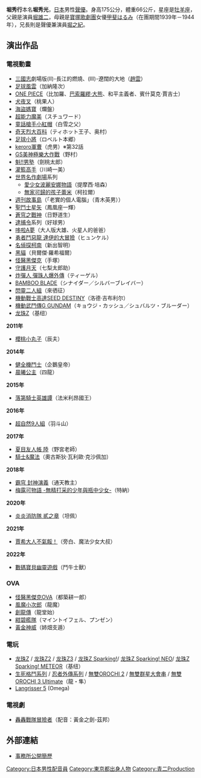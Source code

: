 {{noteTA
|G1=Anime
|1=zh-hans:灌篮高手;zh-hk:男兒當入樽;zh-tw:灌籃高手;
|2=zh-hant:童話劍俠小紅帽;zh-tw:童話槍手小紅帽;zh-hk:俏皮劍俠小紅帽;zh-hans:童话枪手小红帽;zh-mo:俏皮劍俠小紅帽;
|3=zh-hk:勇者鬥惡龍 達爾大冒險;zh-tw:勇者鬥惡龍 達伊的大冒險;
|4=zh-hk:達爾大冒險;zh-tw:達伊的大冒險;
|5=zh-hk:巴索羅米·熊;zh-tw:巴索羅繆·大熊;
}}
{{配音員
|名字= 堀 秀行
|本名= 堀 秀光
|圖像= 
|尺寸= 
|綽號= 
|出身地= {{JPN}} [[東京都|東京都]][[世田谷區|世田谷區]]
|血型= A
|生年= 1954
|生月= 3
|生日= 23
|所屬= [[青二Production|青二Production]]
|活動時期= 1979年－
|代表作= 鳳凰座一輝（[[聖鬥士星矢|聖鬥士星矢]]系列）<br>龍隼（[[忍者外傳系列|忍者外傳系列]]/[[生死格鬥系列|生死格鬥系列]]）
}}
{{Japanese|japanese=堀 秀行|kana=ほり ひでゆき|romaji=Hori Hideyuki}}
'''堀秀行'''{{BD|1954年|3月23日|catIdx=Hori Hideyuki}}本名'''堀秀光'''，[[日本|日本]]男性[[聲優|聲優]]。身高175公分，體重66公斤，星座是[[牡羊座|牡羊座]]，父親是演員[[堀雄二|堀雄二]]，母親是[[寶塚歌劇團|寶塚歌劇團]]女優[[甲斐はるみ|甲斐はるみ]]（在團期間1939年－1944年），兄長則是聲優兼演員[[堀之紀|堀之紀]]。

==演出作品==
===電視動畫===
* [[三國志|三國志]]劇場版(II)-長江的燃燒、(III)-遼闊的大地（[[趙雲|趙雲]]）
* [[足球風雲|足球風雲]]（加納隆次）
* [[ONE_PIECE|ONE PIECE]]（比加羅、[[巴索羅繆·大熊|巴索羅繆·大熊]]、和平主義者、賓什莫克·賈吉士）
* [[犬夜叉|犬夜叉]]（桃果人）
* [[海盜媽寶|海盜媽寶]]（爛盤）
* [[超能力魔美|超能力魔美]]（スチュワード）
* [[童話槍手小紅帽|童話槍手小紅帽]]（白雪之父）
* [[奇天烈大百科|奇天烈大百科]]（ティホット王子、奥村）
* [[足球小將|足球小將]]（ロベルト本郷）
* [[keroro軍曹|keroro軍曹]]（虎男）※第32話 
* [[GS美神極樂大作戰|GS美神極樂大作戰]]（野村）
* [[魁!!男塾|魁!!男塾]]（劍桃太郎）
* [[灌籃高手|灌籃高手]]（川崎一美）
* [[世界名作劇場|世界名作劇場]]系列
** [[愛少女波麗安娜物語|愛少女波麗安娜物語]]（提摩西·培森）
** [[無家可歸的孩子蕾米|無家可歸的孩子蕾米]]（柯拉爾）
* [[週刊故事島|週刊故事島]]（「老實的個人電腦」（青木英男））
* [[聖鬥士星矢|聖鬥士星矢]]（鳳凰座一輝）
* [[蒼穹之戰神|蒼穹之戰神]]（日野道生）
* [[逮捕令_(動畫)|逮捕令]]系列（好球男）
* [[哆啦A夢|哆啦A夢]]（大人版大雄、火星人的爸爸）
* [[勇者鬥惡龍_達伊的大冒險|勇者鬥惡龍 達伊的大冒險]]（ヒュンケル）
* [[名偵探柯南|名偵探柯南]]（新出智明）
* [[黑貓|黑貓]]（貝爾傑·羅希福爾）
* [[怪醫黑傑克|怪醫黑傑克]]（手塚）
* [[守護月天|守護月天]]（七梨太郎助）
* [[炸彈人_彈珠人爆外傳|炸彈人 彈珠人爆外傳]]（ティーゲル）
* [[BAMBOO_BLADE|BAMBOO BLADE]]（シナイダー／シルバーブレイバー）
* [[閃靈二人組|閃靈二人組]]（來徆征）
* [[機動戰士高達SEED_DESTINY|機動戰士高達SEED DESTINY]]（洛德·吉布利尔） 
* [[機動武鬥傳G_GUNDAM|機動武鬥傳G GUNDAM]]（キョウジ・カッシュ／シュバルツ・ブルーダー）
* [[龙珠Z|龙珠Z]]（基纽）

'''2011年'''
* [[櫻桃小丸子|櫻桃小丸子]]（辰夫）

'''2014年'''
* [[健全機鬥士|健全機鬥士]]（企鵝皇帝）
* [[晨曦公主|晨曦公主]]（四龍）

'''2015年'''
* [[落第騎士英雄譚|落第騎士英雄譚]]（法米利昂國王）

'''2016年'''
* [[超自然9人組|超自然9人組]]（羽斗山）

'''2017年'''
* [[夏目友人帳|夏目友人帳 陸]]（野宮老師）
* [[騎士&魔法|騎士&魔法]]（奧古斯狄·瓦利歐·克沙佩加）

'''2018年'''
* [[封神演義_(漫畫)|霸穹 封神演義]]（通天教主）
* [[梅露可物語_-_癒術士與鈴之旋律_-|梅露可物語 -無精打采的少年與瓶中少女-]]（特納）<!--羚邦譯名-->

'''2020年'''
* [[炎炎消防隊|炎炎消防隊 貳之章]]（坦佩）<!--7月4日-->

'''2021年'''
* [[賈希大人不氣餒！|賈希大人不氣餒！]]（旁白、魔法少女大叔）<!--8月1日-->

'''2022年'''
* [[數碼寶貝幽靈遊戲|數碼寶貝幽靈遊戲]]（鬥牛士獸）

===OVA===
* [[怪醫黑傑克OVA|怪醫黑傑克OVA]]（都築耕一郎）
* [[風魔小次郎|風魔小次郎]]（龍魔）
* [[創龍傳|創龍傳]]（龍堂始）
* [[紺碧艦隊|紺碧艦隊]]（マイントイフェル、プンゼン）
* [[黃金神威|黃金神威]]（姉畑支遁）

===電玩===
* [[龙珠Z|龙珠Z]] / [[龙珠Z|龙珠Z2]] / [[龙珠Z|龙珠Z3]] / [[龙珠Z|龙珠Z Sparking!]]/ [[龙珠Z|龙珠Z Sparking! NEO]]/ [[龙珠Z|龙珠Z Sparking! METEOR]]（基纽）
* [[生死格鬥系列|生死格鬥系列]] / [[忍者外傳系列|忍者外傳系列]] / [[無雙OROCHI_2|無雙OROCHI 2]] / [[無雙群星大會串|無雙群星大會串]] / [[無雙OROCHI_3|無雙OROCHI 3 Ultimate]]（龍・隼）
* [[Langrisser_5|Langrisser 5]] (Omega)

===電視劇===
* [[轟轟戰隊冒險者|轟轟戰隊冒險者]]（配音：黃金之劍-茲邦）

== 外部連結 ==
* [http://www.aoni.co.jp/actor/ha/hori-hideyuki.html 事務所公開簡歷] {{Wayback|url=http://www.aoni.co.jp/actor/ha/hori-hideyuki.html |date=20161104044133 }}{{ja}}

{{start box}}
{{succession box|[[市川洋介|市川洋介]]<br />（[[魔法戰隊魔法連者|魔法戰隊魔法連者]]）|[[德山秀典|德山秀典]]<br />（[[炎神戰隊轟音者|炎神戰隊轟音者]]）|日本[[超級戰隊系列|超級戰隊系列]]金色戰士演員(聲演)<br />[[轟轟戰隊冒險者|轟轟戰隊冒險者]]|2006年2月19日-2007年2月11日}}
{{end box}}

{{青二Production}}
{{DEFAULTSORT:Hori Hideyuki}}
[[Category:日本男性配音員|Category:日本男性配音員]]
[[Category:東京都出身人物|Category:東京都出身人物]]
[[Category:青二Production|Category:青二Production]]